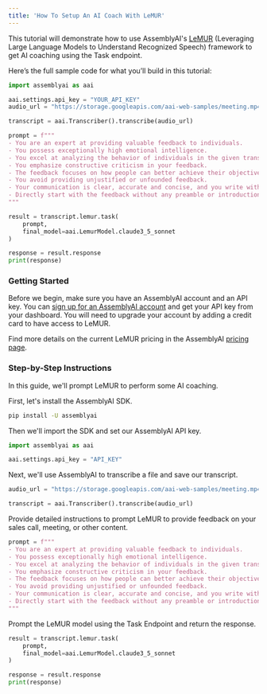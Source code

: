 ```yaml
---
title: 'How To Setup An AI Coach With LeMUR'
---
```






This tutorial will demonstrate how to use AssemblyAI's [LeMUR](https://www.assemblyai.com/blog/lemur/) (Leveraging Large Language Models to Understand Recognized Speech) framework to get AI coaching using the Task endpoint.

Here’s the full sample code for what you’ll build in this tutorial:

```python
import assemblyai as aai

aai.settings.api_key = "YOUR_API_KEY"
audio_url = "https://storage.googleapis.com/aai-web-samples/meeting.mp4"

transcript = aai.Transcriber().transcribe(audio_url)

prompt = f"""
- You are an expert at providing valuable feedback to individuals.
- You possess exceptionally high emotional intelligence.
- You excel at analyzing the behavior of individuals in the given transcript and providing insights on how they could improve.
- You emphasize constructive criticism in your feedback.
- The feedback focuses on how people can better achieve their objectives.
- You avoid providing unjustified or unfounded feedback.
- Your communication is clear, accurate and concise, and you write with perfect English.
- Directly start with the feedback without any preamble or introduction.
"""

result = transcript.lemur.task(
    prompt,
    final_model=aai.LemurModel.claude3_5_sonnet
)

response = result.response
print(response)
```

### Getting Started

Before we begin, make sure you have an AssemblyAI account and an API key. You can [sign up for an AssemblyAI account](https://www.assemblyai.com/app) and get your API key from your dashboard. You will need to upgrade your account by adding a credit card to have access to LeMUR.

Find more details on the current LeMUR pricing in the AssemblyAI [pricing page](https://www.assemblyai.com/pricing#:~:text=LeMUR).

### Step-by-Step Instructions

In this guide, we'll prompt LeMUR to perform some AI coaching.

First, let's install the AssemblyAI SDK.


```bash
pip install -U assemblyai
```

Then we'll import the SDK and set our AssemblyAI API key.


```python
import assemblyai as aai

aai.settings.api_key = "API_KEY"
```

Next, we'll use AssemblyAI to transcribe a file and save our transcript.


```python
audio_url = "https://storage.googleapis.com/aai-web-samples/meeting.mp4"

transcript = aai.Transcriber().transcribe(audio_url)
```

Provide detailed instructions to prompt LeMUR to provide feedback on your sales call, meeting, or other content.


```python
prompt = f"""
- You are an expert at providing valuable feedback to individuals.
- You possess exceptionally high emotional intelligence.
- You excel at analyzing the behavior of individuals in the given transcript and providing insights on how they could improve.
- You emphasize constructive criticism in your feedback.
- The feedback focuses on how people can better achieve their objectives.
- You avoid providing unjustified or unfounded feedback.
- Your communication is clear, accurate and concise, and you write with perfect English.
- Directly start with the feedback without any preamble or introduction.
"""
```

Prompt the LeMUR model using the Task Endpoint and return the response.


```python
result = transcript.lemur.task(
    prompt,
    final_model=aai.LemurModel.claude3_5_sonnet
)

response = result.response
print(response)
```

